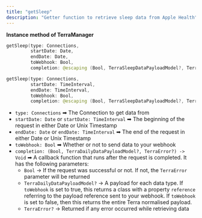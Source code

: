 ```yaml
---
title: "getSleep"
description: "Getter function to retrieve sleep data from Apple Health"
---
```

**Instance method of TerraManager**

```swift
getSleep(type: Connections, 
         startDate: Date, 
         endDate: Date, 
         toWebhook: Bool, 
         completion: @escaping (Bool, TerraSleepDataPayloadModel?, TerraError?) -> Void)

getSleep(type: Connections, 
         startDate: TimeInterval, 
         endDate: TimeInterval, 
         toWebhook: Bool, 
         completion: @escaping (Bool, TerraSleepDataPayloadModel?, TerraError?) -> Void)

```

*   `type: Connections` ➡ The Connection to get data from
*   `startDate: Date` or `startDate: TimeInterval` ➡ The beginning of the request in either Date or Unix Timestamp
*   `endDate: Date` or `endDate: TimeInterval` ➡ The end of the request in either Date or Unix Timestamp
*   `toWebhook: Bool` ➡ Whether or not to send data to your webhook
*   `completion: (Bool, TerraDailyDataPayloadModel?, TerraError?) -> Void` ➡ A callback function that runs after the request is completed. It has the following parameters:
    *   `Bool` -> If the request was successful or not. If not, the `TerraError` parameter will be returned
    *   `TerraDailyDataPayloadModel?` -> A payload for each data type. If `toWebhook` is set to true, this returns a class with a property `reference` referring to the payload reference sent to your webhook. If `toWebhook` is set to false, then this returns the entire Terra normalised payload.
    *   `TerraError?` -> Returned if any error occurred while retrieving data



